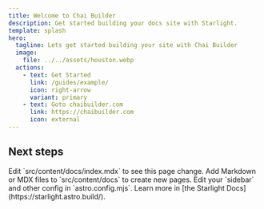 ```yaml
---
title: Welcome to Chai Builder
description: Get started building your docs site with Starlight.
template: splash
hero:
  tagline: Lets get started building your site with Chai Builder
  image:
    file: ../../assets/houston.webp
  actions:
    - text: Get Started
      link: /guides/example/
      icon: right-arrow
      variant: primary
    - text: Goto chaibuilder.com
      link: https://chaibuilder.com
      icon: external
---
```



## Next steps

<CardGrid stagger>
	<Card title="Update content" icon="pencil">
		Edit `src/content/docs/index.mdx` to see this page change.
	</Card>
	<Card title="Add new content" icon="add-document">
		Add Markdown or MDX files to `src/content/docs` to create new pages.
	</Card>
	<Card title="Configure your site" icon="setting">
		Edit your `sidebar` and other config in `astro.config.mjs`.
	</Card>
	<Card title="Read the docs" icon="open-book">
		Learn more in [the Starlight Docs](https://starlight.astro.build/).
	</Card>
</CardGrid>
